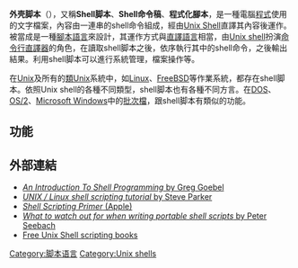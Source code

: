 {{noteTA
|G1=IT
}}
'''外壳脚本'''（{{lang-en|Shell script}}），又稱'''Shell脚本'''、'''Shell命令稿'''、'''程式化腳本'''，是一種電腦[[程式|程式]]使用的文字檔案，內容由一連串的shell命令組成，經由[[Unix_Shell|Unix Shell]]直譯其內容後運作。被當成是一種[[腳本語言|腳本語言]]來設計，其運作方式與[[直譯語言|直譯語言]]相當，由[[Unix_shell|Unix shell]]扮演[[命令行界面|命令行]][[直譯器|直譯器]]的角色，在讀取shell脚本之後，依序執行其中的shell命令，之後輸出結果。利用shell脚本可以進行系統管理，檔案操作等。

在[[Unix|Unix]]及所有的[[類Unix|類Unix]]系統中，如[[Linux|Linux]]、[[FreeBSD|FreeBSD]]等作業系統，都存在shell脚本。依照Unix shell的各種不同類型，shell脚本也有各種不同方言。在[[DOS|DOS]]、[[OS/2|OS/2]]、[[Microsoft_Windows|Microsoft Windows]]中的[[批次檔|批次檔]]，跟shell脚本有類似的功能。

==功能==
{{空章节|time=2018-01-21T16:22:48+00:00}}

==外部連結==
{{wikibooks|Shell Programming}}
* [http://www.faqs.org/docs/air/tsshell.html ''An Introduction To Shell Programming'' by Greg Goebel]{{Wayback|url=http://www.faqs.org/docs/air/tsshell.html |date=20150401201900 }}
* [http://steve-parker.org/sh/sh.shtml ''UNIX / Linux shell scripting tutorial'' by Steve Parker]{{Wayback|url=http://steve-parker.org/sh/sh.shtml |date=20060815114758 }}
* [http://developer.apple.com/mac/library/documentation/OpenSource/Conceptual/ShellScripting/ ''Shell Scripting Primer'' (Apple)]{{Wayback|url=http://developer.apple.com/mac/library/documentation/OpenSource/Conceptual/ShellScripting/ |date=20100901073633 }}
* [https://web.archive.org/web/20090324070111/http://www.linux.com/articles/34658 ''What to watch out for when writing portable shell scripts'' by Peter Seebach]
* [http://freebookcentre.net/UnixCategory/Free-Unix-Shell-Programming-Books-Download.html Free Unix Shell scripting books]{{Wayback|url=http://freebookcentre.net/UnixCategory/Free-Unix-Shell-Programming-Books-Download.html |date=20150224185852 }}
{{Compu-prog-stub}}
[[Category:脚本语言|Category:脚本语言]]
[[Category:Unix_shells|Category:Unix shells]]